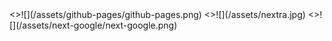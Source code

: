
<Cards num={2}>
  <Card image arrow title="Cómo desplegar un sitio nextjs-nextra en github-pages" href="/github-pages">
    <>![](/assets/github-pages/github-pages.png)</>
  </Card>
  <Card image arrow title="Como crear un sitio con next.js y nextra compatible con github-pages" href="/next-nextra">
    <>![](/assets/nextra.jpg)</>
  </Card>
  <Card image arrow title="Desplegar Nextjs en Google Cloud Platform" href="/nextjs-gcp">
    <>![](/assets/next-google/next-google.png)</>
  </Card>
</Cards>
